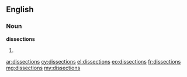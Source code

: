 ==English==

===Noun===
'''dissections'''

# {{plural of|dissection}}

[[ar:dissections]]
[[cy:dissections]]
[[el:dissections]]
[[eo:dissections]]
[[fr:dissections]]
[[mg:dissections]]
[[my:dissections]]